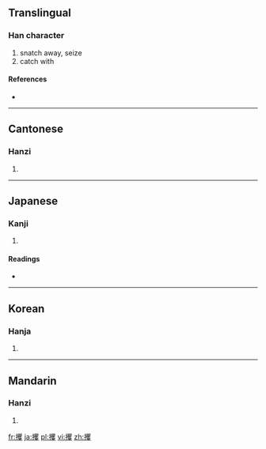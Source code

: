 ==Translingual==

===Han character===
{{Han char|rn=64|rad=手|as=20|sn=23|four=5604<sub>7</sub>|canj=手月山水 (QBUE)}}

# snatch away, seize
# catch with

====References====
* {{Han ref|kx=0465.030|dkj=13043|dj=0813.260|hdz=31991.100|uh=652B|ud=25899|bh=C5CC|bd=50636}}

----

==Cantonese==

===Hanzi===
{{yue-hanzi|jyut=|y=fok3}}

# {{defn|Cantonese|sort=手20}}

----

==Japanese==

===Kanji===
{{ja-kanji|grade=|rs=手20}}

# {{defn|Japanese|sort=手20}}

====Readings====
* {{ja-readings|on=[[かく]] (kaku)|kun=[[つかむ]] (tsukamu)}}

----

==Korean==

===Hanja===
{{ko-hanja|hangeul=확|eumhun=|rv=hwak|mr=hwak|y=hwak}}

# {{defn|Korean|sort=手20}}

----

==Mandarin==

===Hanzi===
{{cmn-hanzi|pin=[[jué]] ([[jue2]])|wg=chüeh<sup>2</sup>}}

# {{defn|Mandarin|sort=手20}}

[[fr:攫]]
[[ja:攫]]
[[pl:攫]]
[[vi:攫]]
[[zh:攫]]